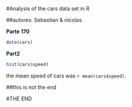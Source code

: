 #Analysis of the cars data set in R


##autores: Sebastian & nicolas



**Parte 170**
  
  
  ```r
data(cars)
```

**Part2**
  
  ```r
hist(cars$speed)
```

the mean speed of cars was `r mean(cars$speed)`.

##this is not the end

#THE END 